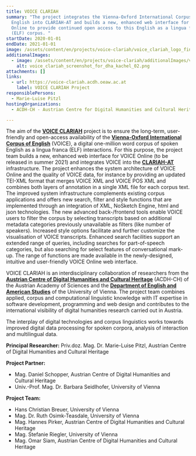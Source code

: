 ```yaml
---
title: VOICE CLARIAH
summary: "The project integrates the Vienna-Oxford International Corpus of
  English into CLARIAH-AT and builds a new, enhanced web interface for VOICE
  Online to provide continued open access to this English as a lingua franca
  (ELF) corpus. "
startDate: 2020-01-01
endDate: 2021-01-01
image: /assets/content/en/projects/voice-clariah/voice_clariah_logo_final_04022021_2.png
additionalImages:
  - image: /assets/content/en/projects/voice-clariah/additionalImages/voice_clariah_screenshot_for_dha_kachel_02.png
    alt: voice_clariah_screenshot_for_dha_kachel_02.png
attachments: []
links:
  - url: https://voice-clariah.acdh.oeaw.ac.at
    label: VOICE CLARIAH Project
responsiblePersons:
  - Marie-Luise Pitzl
hostingOrganizations:
  - ACDH-CH - Austrian Centre for Digital Humanities and Cultural Heritage

---
```

The aim of the [**VOICE CLARIAH**](https://www.oeaw.ac.at/acdh/projects/voice-clariah) project is to ensure the long-term, user-friendly and open-access availability of the [**Vienna-Oxford International Corpus of English**](https://voice.acdh.oeaw.ac.at/index.xql) (VOICE), a digital one-million word corpus of spoken English as a lingua franca (ELF) interactions. For this purpose, the project team builds a new, enhanced web interface for VOICE Online (to be released in summer 2021) and integrates VOICE into the **[CLARIAH-AT](https://digital-humanities.at/de/dha/clariah-at)** infrastructure. The project enhances the system architecture of VOICE Online and the quality of VOICE data, for instance by providing an updated TEI-XML format that merges VOICE XML and VOICE POS XML and combines both layers of annotation in a single XML file for each corpus text. The improved system infrastructure complements existing corpus applications and offers new search, filter and style functions that are implemented through an integration of XML, NoSketch Engine, html and json technologies. The new advanced back-/frontend tools enable VOICE users to filter the corpus by selecting transcripts based on additional metadata categories previously unavailable as filters (like number of speakers). Increased style options facilitate and further customize the visualisation of VOICE transcripts. Enhanced search facilities support an extended range of queries, including searches for part-of-speech categories, but also searching for select features of conversational mark-up. The range of functions are made available in the newly-designed, intuitive and user-friendly VOICE Online web interface.

VOICE CLARIAH is an interdisciplinary collaboration of researchers from the [**Austrian Centre of Digital Humanities and Cultural Heritage**](https://www.oeaw.ac.at/acdh/) (ACDH-CH) of the Austrian Academy of Sciences and the [**Department of English and American Studies**](https://anglistik.univie.ac.at/research/research-projects/) of the University of Vienna. The project team combines applied, corpus and computational linguistic knowledge with IT expertise in software development, programming and web design and contributes to the international visibility of digital humanities research carried out in Austria.

The interplay of digital technologies and corpus linguistics works towards improved digital data processing for spoken corpora, analysis of interaction and multilingual data.

**Principal Researcher:** Priv.doz. Mag. Dr. Marie-Luise Pitzl, Austrian Centre of Digital Humanities and Cultural Heritage

**Project Partner:**

*   Mag. Daniel Schopper, Austrian Centre of Digital Humanities and Cultural Heritage
*   Univ.-Prof. Mag. Dr. Barbara Seidlhofer, University of Vienna

**Project Team:**

*   Hans Christian Breuer, University of Vienna
*   Mag. Dr. Ruth Osimk-Teasdale, University of Vienna
*   Mag. Hannes Pirker, Austrian Centre of Digital Humanities and Cultural Heritage
*   Mag. Stefanie Riegler, University of Vienna
*   Mag. Omar Siam, Austrian Centre of Digital Humanities and Cultural Heritage